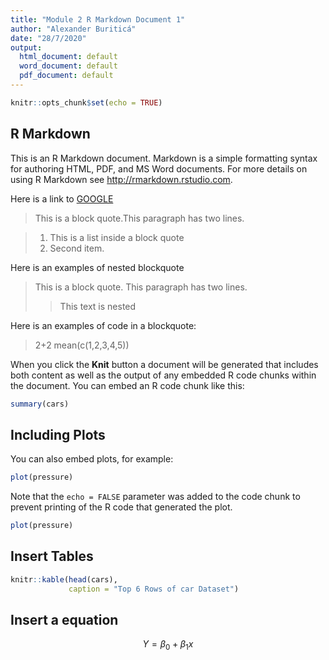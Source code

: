 ```yaml
---
title: "Module 2 R Markdown Document 1"
author: "Alexander Buriticá"
date: "28/7/2020"
output:
  html_document: default
  word_document: default
  pdf_document: default
---
```


```r
knitr::opts_chunk$set(echo = TRUE)
```

## R Markdown

This is an R Markdown document. Markdown is a simple formatting syntax for authoring HTML, PDF, and MS Word documents. For more details on using R Markdown see <http://rmarkdown.rstudio.com>.

Here is a link to [GOOGLE](http://google.com.co)

> This is a block quote.This
> paragraph has two lines.

> 1. This is a list inside a block quote
> 2. Second item.



Here is an examples of nested blockquote

> This is  a block quote. This
> paragraph has two lines.
>
> >This text is nested

Here is an examples of code in a blockquote:

>   2+2
>   mean(c(1,2,3,4,5))





When you click the **Knit** button a document will be generated that includes both content as well as the output of any embedded R code chunks within the document. You can embed an R code chunk like this:

```r
summary(cars)
```

## Including Plots

You can also embed plots, for example:

```r
plot(pressure)
```

Note that the `echo = FALSE` parameter was added to the code chunk to prevent printing of the R code that generated the plot.


```r
plot(pressure)
```



## Insert Tables

```r
knitr::kable(head(cars),
             caption = "Top 6 Rows of car Dataset")
```



## Insert a equation

$$Y=\beta_0+ \beta_1x$$













